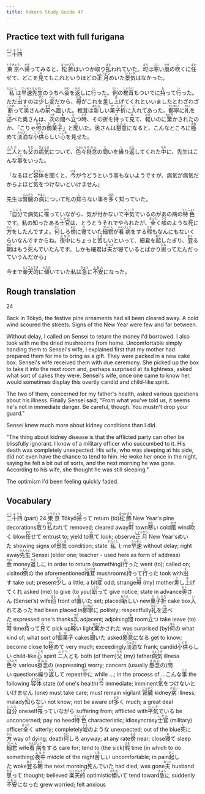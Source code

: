```yaml
---
title: Kokoro Study Guide 47
---
```


## Practice text with full furigana

<p>
<ruby><rb>二十四</rb><rt>にじゅうし</rt></ruby>
</p>

<p>
<ruby><rb>東京</rb><rt>とうきょう</rt></ruby>へ<ruby><rb>帰</rb><rt>かえ</rt></ruby>ってみると、<ruby><rb>松飾</rb><rt>まつかざり</rt></ruby>はいつか<ruby><rb>取</rb><rt>と</rt></ruby>り<ruby><rb>払</rb><rt>はら</rt></ruby>われていた。<ruby><rb>町</rb><rt>まち</rt></ruby>は<ruby><rb>寒</rb><rt>さむ</rt></ruby>い<ruby><rb>風</rb><rt>かぜ</rt></ruby>の<ruby><rb>吹</rb><rt>ふ</rt></ruby>くに<ruby><rb>任</rb><rt>まか</rt></ruby>せて、どこを<ruby><rb>見</rb><rt>み</rt></ruby>てもこれというほどの<ruby><rb>正月</rb><rt>しょうがつ</rt></ruby>めいた<ruby><rb>景気</rb><rt>けいき</rt></ruby>はなかった。
</p>

<p>
<ruby><rb>私</rb><rt>わたくし</rt></ruby>は<ruby><rb>早速</rb><rt>さっそく</rt></ruby><ruby><rb>先生</rb><rt>せんせい</rt></ruby>のうちへ<ruby><rb>金</rb><rt>かね</rt></ruby>を<ruby><rb>返</rb><rt>かえ</rt></ruby>しに<ruby><rb>行</rb><rt>い</rt></ruby>った。<ruby><rb>例</rb><rt>れい</rt></ruby>の<ruby><rb>椎茸</rb><rt>しいたけ</rt></ruby>もついでに<ruby><rb>持</rb><rt>も</rt></ruby>って<ruby><rb>行</rb><rt>い</rt></ruby>った。ただ<ruby><rb>出</rb><rt>だ</rt></ruby>すのは<ruby><rb>少</rb><rt>すこ</rt></ruby>し<ruby><rb>変</rb><rt>へん</rt></ruby>だから、<ruby><rb>母</rb><rt>はは</rt></ruby>がこれを<ruby><rb>差</rb><rt>さ</rt></ruby>し<ruby><rb>上</rb><rt>あ</rt></ruby>げてくれといいましたとわざわざ<ruby><rb>断</rb><rt>ことわ</rt></ruby>って<ruby><rb>奥</rb><rt>おく</rt></ruby>さんの<ruby><rb>前</rb><rt>まえ</rt></ruby>へ<ruby><rb>置</rb><rt>お</rt></ruby>いた。椎茸は<ruby><rb>新</rb><rt>あたら</rt></ruby>しい<ruby><rb>菓子</rb><rt>かし</rt></ruby><ruby><rb>折</rb><rt>おり</rt></ruby>に<ruby><rb>入</rb><rt>い</rt></ruby>れてあった。<ruby><rb>鄭寧</rb><rt>ていねい</rt></ruby>に<ruby><rb>礼</rb><rt>れい</rt></ruby>を<ruby><rb>述</rb><rt>の</rt></ruby>べた奥さんは、<ruby><rb>次</rb><rt>つぎ</rt></ruby>の<ruby><rb>間</rb><rt>ま</rt></ruby>へ<ruby><rb>立</rb><rt>た</rt></ruby>つ<ruby><rb>時</rb><rt>とき</rt></ruby>、その折を<ruby><rb>持</rb><rt>も</rt></ruby>って<ruby><rb>見</rb><rt>み</rt></ruby>て、<ruby><rb>軽</rb><rt>かる</rt></ruby>いのに<ruby><rb>驚</rb><rt>おどろ</rt></ruby>かされたのか、「こりゃ<ruby><rb>何</rb><rt>なん</rt></ruby>の<ruby><rb>御菓子</rb><rt>おかし</rt></ruby>」と<ruby><rb>聞</rb><rt>き</rt></ruby>いた。奥さんは<ruby><rb>懇意</rb><rt>こんい</rt></ruby>になると、こんなところに<ruby><rb>極</rb><rt>きわ</rt></ruby>めて<ruby><rb>淡泊</rb><rt>たんぱく</rt></ruby>な<ruby><rb>小供</rb><rt>こども</rt></ruby>らしい<ruby><rb>心</rb><rt>こころ</rt></ruby>を見せた。
</p>

<p>
<ruby><rb>二人</rb><rt>ふたり</rt></ruby>とも<ruby><rb>父</rb><rt>ちち</rt></ruby>の<ruby><rb>病気</rb><rt>びょうき</rt></ruby>について、<ruby><rb>色々</rb><rt>いろいろ</rt></ruby><ruby><rb>掛念</rb><rt>けねん</rt></ruby>の<ruby><rb>問</rb><rt>と</rt></ruby>いを<ruby><rb>繰</rb><rt>く</rt></ruby>り<ruby><rb>返</rb><rt>かえ</rt></ruby>してくれた<ruby><rb>中</rb><rt>なか</rt></ruby>に、先生はこんな<ruby><rb>事</rb><rt>こと</rt></ruby>をいった。
</p>

<p>
「なるほど<ruby><rb>容体</rb><rt>ようだい</rt></ruby>を聞くと、<ruby><rb>今</rb><rt>いま</rt></ruby>が今どうという事もないようですが、病気が病気だからよほど<ruby><rb>気</rb><rt>き</rt></ruby>をつけないといけません」
</p>

<p>
先生は<ruby><rb>腎臓</rb><rt>じんぞう</rt></ruby>の<ruby><rb>病</rb><rt>やまい</rt></ruby>について私の<ruby><rb>知</rb><rt>し</rt></ruby>らない事を<ruby><rb>多</rb><rt>おお</rt></ruby>く知っていた。
</p>

<p>
「<ruby><rb>自分</rb><rt>じぶん</rt></ruby>で病気に<ruby><rb>罹</rb><rt>かか</rt></ruby>っていながら、気が付かないで<ruby><rb>平気</rb><rt>へいき</rt></ruby>でいるのがあの病の<ruby><rb>特色</rb><rt>とくしょく</rt></ruby>です。私の知ったある<ruby><rb>士官</rb><rt>しかん</rt></ruby>は、とうとうそれでやられたが、<ruby><rb>全</rb><rt>まった</rt></ruby>く<ruby><rb>嘘</rb><rt>うそ</rt></ruby>のような<ruby><rb>死</rb><rt>し</rt></ruby>に<ruby><rb>方</rb><rt>かた</rt></ruby>をしたんですよ。<ruby><rb>何</rb><rt>なに</rt></ruby>しろ<ruby><rb>傍</rb><rt>そば</rt></ruby>に<ruby><rb>寝</rb><rt>ね</rt></ruby>ていた<ruby><rb>細君</rb><rt>さいくん</rt></ruby>が<ruby><rb>看病</rb><rt>かんびょう</rt></ruby>をする<ruby><rb>暇</rb><rt>ひま</rt></ruby>もなんにもないくらいなんですからね。<ruby><rb>夜中</rb><rt>よなか</rt></ruby>にちょっと<ruby><rb>苦</rb><rt>くる</rt></ruby>しいといって、細君を<ruby><rb>起</rb><rt>おこ</rt></ruby>したぎり、<ruby><rb>翌</rb><rt>あく</rt></ruby>る<ruby><rb>朝</rb><rt>あさ</rt></ruby>はもう<ruby><rb>死</rb><rt>し</rt></ruby>んでいたんです。しかも細君は<ruby><rb>夫</rb><rt>おっと</rt></ruby>が寝ているとばかり<ruby><rb>思</rb><rt>おも</rt></ruby>ってたんだっていうんだから」
</p>

<p>
今まで<ruby><rb>楽天的</rb><rt>らくてんてき</rt></ruby>に<ruby><rb>傾</rb><rt>かたむ</rt></ruby>いていた私は<ruby><rb>急</rb><rt>きゅう</rt></ruby>に<ruby><rb>不安</rb><rt>ふあん</rt></ruby>になった。
</p>


## Rough translation

24

Back in Tōkyō, the festive pine ornaments had all been cleared away. A cold wind scoured the streets. Signs of the New Year were few and far between.

Without delay, I called on Sensei to return the money I'd borrowed. I also took with me the dried mushrooms from home. Uncomfortable simply handing them to Sensei's wife, I explained first that my mother had prepared them for me to bring as a gift. They were packed in a new cake box. Sensei's wife received them with due ceremony. She picked up the box to take it into the next room and, perhaps surprised at its lightness, asked what sort of cakes they were. Sensei's wife, once one came to know her, would sometimes display this overtly candid and child-like spirit.

The two of them, concerned for my father's health, asked various questions about his illness. Finally Sensei said, "From what you've told us, it seems he's not in immediate danger. Be careful, though. You mustn't drop your guard."

Sensei knew much more about kidney conditions than I did.

"The thing about kidney disease is that the afflicted party can often be blissfully ignorant. I know of a military officer who succumbed to it. His death was completely unexpected. His wife, who was sleeping at his side, did not even have the chance to tend to him. He woke her once in the night, saying he felt a bit out of sorts, and the next morning he was gone. According to his wife, she thought he was still sleeping."

The optimism I'd been feeling quickly faded. 


## Vocabulary

<p>
<span class="vocabstudy"><ruby><rb>二十四</rb><rt>にじゅうし</rt></ruby>&nbsp;(part) 24</span>
<span class="vocabstudy"><ruby><rb>東京</rb><rt>とうきょう</rt></ruby>&nbsp;Tōkyō</span><span class="vocabstudy"><ruby><rb>帰</rb><rt>かえ</rt></ruby>って&nbsp;return (to)</span><span class="vocabstudy"><ruby><rb>松飾</rb><rt>まつかざり</rt></ruby>&nbsp;New Year's pine decorations</span><span class="vocabstudy"><ruby><rb>取</rb><rt>と</rt></ruby>り<ruby><rb>払</rb><rt>はら</rt></ruby>われて&nbsp;removed; cleared away</span><span class="vocabstudy"><ruby><rb>町</rb><rt>まち</rt></ruby>&nbsp;town</span><span class="vocabstudy"><ruby><rb>寒</rb><rt>さむ</rt></ruby>い&nbsp;cold</span><span class="vocabstudy"><ruby><rb>風</rb><rt>かぜ</rt></ruby>&nbsp;wind</span><span class="vocabstudy"><ruby><rb>吹</rb><rt>ふ</rt></ruby>く&nbsp;blow</span><span class="vocabstudy"><ruby><rb>任</rb><rt>まか</rt></ruby>せて&nbsp;entrust to; yield to</span><span class="vocabstudy"><ruby><rb>見</rb><rt>み</rt></ruby>て&nbsp;look; observe</span><span class="vocabstudy"><ruby><rb>正月</rb><rt>しょうがつ</rt></ruby>&nbsp;New Year's</span><span class="vocabstudy">めいた&nbsp;showing signs of</span><span class="vocabstudy"><ruby><rb>景気</rb><rt>けいき</rt></ruby>&nbsp;condition; state</span>
<span class="vocabstudy"><ruby><rb>私</rb><rt>わたくし</rt></ruby>&nbsp;I; me</span><span class="vocabstudy"><ruby><rb>早速</rb><rt>さっそく</rt></ruby>&nbsp;without delay; right away</span><span class="vocabstudy"><ruby><rb>先生</rb><rt>せんせい</rt></ruby>&nbsp;Sensei (elder one; teacher - used here as form of address)</span><span class="vocabstudy"><ruby><rb>金</rb><rt>かね</rt></ruby>&nbsp;money</span><span class="vocabstudy"><ruby><rb>返</rb><rt>かえ</rt></ruby>しに&nbsp;in order to return (something)</span><span class="vocabstudy"><ruby><rb>行</rb><rt>い</rt></ruby>った&nbsp;went (to); called on; visited</span><span class="vocabstudy"><ruby><rb>例</rb><rt>れい</rt></ruby>の&nbsp;the aforementioned</span><span class="vocabstudy"><ruby><rb>椎茸</rb><rt>しいたけ</rt></ruby>&nbsp;mushrooms</span><span class="vocabstudy"><ruby><rb>持</rb><rt>も</rt></ruby>って<ruby><rb>行</rb><rt>い</rt></ruby>った&nbsp;took with</span><span class="vocabstudy"><ruby><rb>出</rb><rt>だ</rt></ruby>す&nbsp;take out; present</span><span class="vocabstudy"><ruby><rb>少</rb><rt>すこ</rt></ruby>し&nbsp;a little; a bit</span><span class="vocabstudy"><ruby><rb>変</rb><rt>へん</rt></ruby>&nbsp;odd; strange</span><span class="vocabstudy"><ruby><rb>母</rb><rt>はは</rt></ruby>&nbsp;(my) mother</span><span class="vocabstudy"><ruby><rb>差</rb><rt>さ</rt></ruby>し<ruby><rb>上</rb><rt>あ</rt></ruby>げてくれ&nbsp;asked (me) to give (to you)</span><span class="vocabstudy"><ruby><rb>断</rb><rt>ことわ</rt></ruby>って&nbsp;give notice; state in advance</span><span class="vocabstudy"><ruby><rb>奥</rb><rt>おく</rt></ruby>さん&nbsp;(Sensei's) wife</span><span class="vocabstudy"><ruby><rb>前</rb><rt>まえ</rt></ruby>&nbsp;front of</span><span class="vocabstudy"><ruby><rb>置</rb><rt>お</rt></ruby>いた&nbsp;set; placed</span><span class="vocabstudy"><ruby><rb>新</rb><rt>あたら</rt></ruby>しい&nbsp;new</span><span class="vocabstudy"><ruby><rb>菓子</rb><rt>かし</rt></ruby><ruby><rb>折</rb><rt>おり</rt></ruby>&nbsp;cake box</span><span class="vocabstudy"><ruby><rb>入</rb><rt>い</rt></ruby>れてあった&nbsp;had been placed in</span><span class="vocabstudy"><ruby><rb>鄭寧</rb><rt>ていねい</rt></ruby>に&nbsp;politely; respectfully</span><span class="vocabstudy"><ruby><rb>礼</rb><rt>れい</rt></ruby>を<ruby><rb>述</rb><rt>の</rt></ruby>べた&nbsp;expressed one's thanks</span><span class="vocabstudy"><ruby><rb>次</rb><rt>つぎ</rt></ruby>&nbsp;adjacent; adjoining</span><span class="vocabstudy"><ruby><rb>間</rb><rt>ま</rt></ruby>&nbsp;room</span><span class="vocabstudy"><ruby><rb>立</rb><rt>た</rt></ruby>つ&nbsp;take leave (to)</span><span class="vocabstudy"><ruby><rb>時</rb><rt>とき</rt></ruby>&nbsp;time</span><span class="vocabstudy"><ruby><rb>持</rb><rt>も</rt></ruby>って<ruby><rb>見</rb><rt>み</rt></ruby>て&nbsp;pick up</span><span class="vocabstudy"><ruby><rb>軽</rb><rt>かる</rt></ruby>い&nbsp;light</span><span class="vocabstudy"><ruby><rb>驚</rb><rt>おどろ</rt></ruby>かされた&nbsp;was surprised (by)</span><span class="vocabstudy"><ruby><rb>何</rb><rt>なん</rt></ruby>の&nbsp;what kind of; what sort of</span><span class="vocabstudy"><ruby><rb>御菓子</rb><rt>おかし</rt></ruby>&nbsp;cakes</span><span class="vocabstudy"><ruby><rb>聞</rb><rt>き</rt></ruby>いた&nbsp;asked</span><span class="vocabstudy"><ruby><rb>懇意</rb><rt>こんい</rt></ruby>になる&nbsp;get to know; become close to</span><span class="vocabstudy"><ruby><rb>極</rb><rt>きわ</rt></ruby>めて&nbsp;very much; exceedingly</span><span class="vocabstudy"><ruby><rb>淡泊</rb><rt>たんぱく</rt></ruby>な&nbsp;frank; candid</span><span class="vocabstudy"><ruby><rb>小供</rb><rt>こども</rt></ruby>らしい&nbsp;child-like</span><span class="vocabstudy"><ruby><rb>心</rb><rt>こころ</rt></ruby>&nbsp;spirit</span>
<span class="vocabstudy"><ruby><rb>二人</rb><rt>ふたり</rt></ruby>とも&nbsp;both (of them)</span><span class="vocabstudy"><ruby><rb>父</rb><rt>ちち</rt></ruby>&nbsp;(my) father</span><span class="vocabstudy"><ruby><rb>病気</rb><rt>びょうき</rt></ruby>&nbsp;illness</span><span class="vocabstudy"><ruby><rb>色々</rb><rt>いろいろ</rt></ruby>&nbsp;various</span><span class="vocabstudy"><ruby><rb>掛念</rb><rt>けねん</rt></ruby>の&nbsp;(expressing) worry; concern (usually <ruby><rb>懸念</rb><rt>けねん</rt></ruby>の)</span><span class="vocabstudy"><ruby><rb>問</rb><rt>と</rt></ruby>い&nbsp;questions</span><span class="vocabstudy"><ruby><rb>繰</rb><rt>く</rt></ruby>り<ruby><rb>返</rb><rt>かえ</rt></ruby>して&nbsp;repeat</span><span class="vocabstudy"><ruby><rb>中</rb><rt>なか</rt></ruby>に&nbsp;while ...; in the process of ...</span><span class="vocabstudy">こんな<ruby><rb>事</rb><rt>こと</rt></ruby>&nbsp;the following</span>
<span class="vocabstudy"><ruby><rb>容体</rb><rt>ようだい</rt></ruby>&nbsp;state (of one's health)</span><span class="vocabstudy"><ruby><rb>今</rb><rt>いま</rt></ruby>&nbsp;immediate; imminent</span><span class="vocabstudy"><ruby><rb>気</rb><rt>き</rt></ruby>をつけないといけません&nbsp;(one) must take care; must remain vigilant</span>
<span class="vocabstudy"><ruby><rb>腎臓</rb><rt>じんぞう</rt></ruby>&nbsp;kidney</span><span class="vocabstudy"><ruby><rb>病</rb><rt>やまい</rt></ruby>&nbsp;illness; malady</span><span class="vocabstudy"><ruby><rb>知</rb><rt>し</rt></ruby>らない&nbsp;not know; not be aware of</span><span class="vocabstudy"><ruby><rb>多</rb><rt>おお</rt></ruby>く&nbsp;much; a great deal</span>
<span class="vocabstudy"><ruby><rb>自分</rb><rt>じぶん</rt></ruby>&nbsp;oneself</span><span class="vocabstudy"><ruby><rb>罹</rb><rt>かか</rt></ruby>っていながら&nbsp;suffering from; afflicted with</span><span class="vocabstudy"><ruby><rb>平気</rb><rt>へいき</rt></ruby>でいる&nbsp;be unconcerned; pay no heed</span><span class="vocabstudy"><ruby><rb>特色</rb><rt>とくしょく</rt></ruby>&nbsp;characteristic; idiosyncrasy</span><span class="vocabstudy"><ruby><rb>士官</rb><rt>しかん</rt></ruby>&nbsp;(military) officer</span><span class="vocabstudy"><ruby><rb>全</rb><rt>まった</rt></ruby>く&nbsp;utterly; completely</span><span class="vocabstudy"><ruby><rb>嘘</rb><rt>うそ</rt></ruby>のような&nbsp;unexpected; out of the blue</span><span class="vocabstudy"><ruby><rb>死</rb><rt>し</rt></ruby>に<ruby><rb>方</rb><rt>かた</rt></ruby>&nbsp;way of dying; death</span><span class="vocabstudy"><ruby><rb>何</rb><rt>なに</rt></ruby>しろ&nbsp;anyway; at any rate</span><span class="vocabstudy"><ruby><rb>傍</rb><rt>そば</rt></ruby>&nbsp;near; close</span><span class="vocabstudy"><ruby><rb>寝</rb><rt>ね</rt></ruby>て&nbsp;sleep</span><span class="vocabstudy"><ruby><rb>細君</rb><rt>さいくん</rt></ruby>&nbsp;wife</span><span class="vocabstudy"><ruby><rb>看病</rb><rt>かんびょう</rt></ruby>をする&nbsp;care for; tend to (the sick)</span><span class="vocabstudy"><ruby><rb>暇</rb><rt>ひま</rt></ruby>&nbsp;time (in which to do something)</span><span class="vocabstudy"><ruby><rb>夜中</rb><rt>よなか</rt></ruby>&nbsp;middle of the night</span><span class="vocabstudy"><ruby><rb>苦</rb><rt>くる</rt></ruby>しい&nbsp;uncomfortable; in pain</span><span class="vocabstudy"><ruby><rb>起</rb><rt>おこ</rt></ruby>した&nbsp;woke</span><span class="vocabstudy"><ruby><rb>翌</rb><rt>あく</rt></ruby>る<ruby><rb>朝</rb><rt>あさ</rt></ruby>&nbsp;the next morning</span><span class="vocabstudy"><ruby><rb>死</rb><rt>し</rt></ruby>んでいた&nbsp;had died; was gone</span><span class="vocabstudy"><ruby><rb>夫</rb><rt>おっと</rt></ruby>&nbsp;husband</span><span class="vocabstudy"><ruby><rb>思</rb><rt>おも</rt></ruby>って&nbsp;thought; believed</span>
<span class="vocabstudy"><ruby><rb>楽天的</rb><rt>らくてんてき</rt></ruby>&nbsp;optimistic</span><span class="vocabstudy"><ruby><rb>傾</rb><rt>かたむ</rt></ruby>いて&nbsp;tend toward</span><span class="vocabstudy"><ruby><rb>急</rb><rt>きゅう</rt></ruby>に&nbsp;suddenly</span><span class="vocabstudy"><ruby><rb>不安</rb><rt>ふあん</rt></ruby>になった&nbsp;grew worried; felt anxious</span>
</p>
